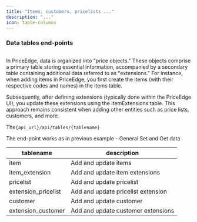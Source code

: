 ```yaml
---
title: "Items, customers, pricelists ..."
description: "..."
icon: table-columns
---
```


### Data tables end-points 

## 

In PriceEdge, data is organized into "price objects." These objects comprise a primary table storing essential information, accompanied by a secondary table containing additional data referred to as "extensions." For instance, when adding items in PriceEdge, you first create the items (with their respective codes and names) in the items table. 

Subsequently, after defining extensions (typically done within the PriceEdge UI), you update these extensions using the ItemExtensions table. This approach remains consistent when adding other entities such as price lists, customers, and more.



The`{api_url}/api/tables/{tablename}`

The end-point works as in previous example - General Set and Get data


| tablename | description                            |
| -------- | -------------------------------------              |
| item               | Add and update items                     |
| item_extension     | Add and update item extensions                         |
| pricelist             | Add and update pricelist|
| extension_pricelist             | Add and update pricelist extension|
| customer            | Add and update customer|
| extension_customer            | Add and update customer extensions|
